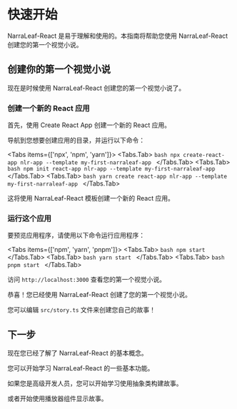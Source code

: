 
# 快速开始

NarraLeaf-React 是易于理解和使用的。本指南将帮助您使用 NarraLeaf-React 创建您的第一个视觉小说。

## 创建你的第一个视觉小说

现在是时候使用 NarraLeaf-React 创建您的第一个视觉小说了。

<Steps>

### 创建一个新的 React 应用

首先，使用 Create React App 创建一个新的 React 应用。

导航到您想要创建应用的目录，并运行以下命令：

<Tabs items={['npx', 'npm', 'yarn']}>
    <Tabs.Tab>
        ```bash
        npx create-react-app nlr-app --template my-first-narraleaf-app
        ```
    </Tabs.Tab>
    <Tabs.Tab>
        ```bash
        npm init react-app nlr-app --template my-first-narraleaf-app
        ```
    </Tabs.Tab>
    <Tabs.Tab>
        ```bash
        yarn create react-app nlr-app --template my-first-narraleaf-app
        ```
    </Tabs.Tab>
</Tabs>

这将使用 NarraLeaf-React 模板创建一个新的 React 应用。

### 运行这个应用

要预览应用程序，请使用以下命令运行应用程序：

<Tabs items={['npm', 'yarn', 'pnpm']}>
    <Tabs.Tab>
        ```bash
        npm start
        ```
    </Tabs.Tab>
    <Tabs.Tab>
        ```bash
        yarn start
        ```
    </Tabs.Tab>
    <Tabs.Tab>
        ```bash
        pnpm start
        ```
    </Tabs.Tab>
</Tabs>

访问 `http://localhost:3000` 查看您的第一个视觉小说。

</Steps>

恭喜！您已经使用 NarraLeaf-React 创建了您的第一个视觉小说。

您可以编辑 `src/story.ts` 文件来创建您自己的故事！

## 下一步

现在您已经了解了 NarraLeaf-React 的基本概念。

您可以开始学习 NarraLeaf-React 的一些基本功能。

<Cards num={1}>
    <Cards.Card
        title="Basic"
        description="了解有关 NarraLeaf-React 基础知识的更多信息"
        href="/documentation/basic"
        arrow
    />
</Cards>

如果您是高级开发人员，您可以开始学习使用抽象类构建故事。

<Cards num={1}>
    <Cards.Card
        title="Core"
        description="了解有关 NarraLeaf-React 核心概念的更多信息"
        href="/documentation/core"
        arrow
    />
</Cards>

或者开始使用播放器组件显示故事。

<Cards num={1}>
    <Cards.Card
        title="Player"
        description="了解有关播放器组件的更多信息"
        href="/documentation/player"
        arrow
    />
</Cards>

